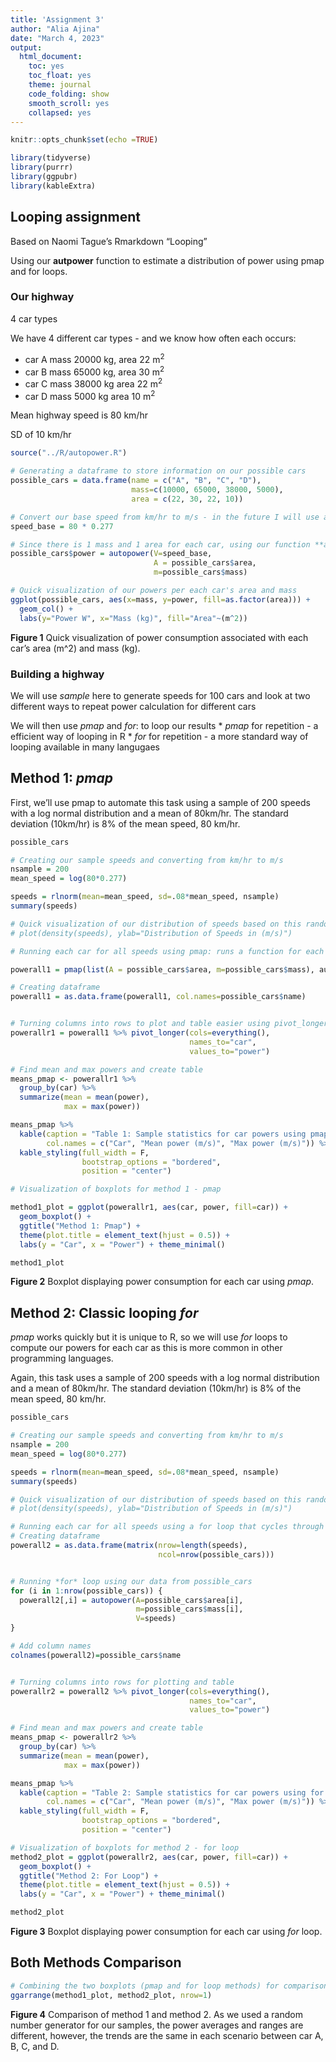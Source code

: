 ```yaml
---
title: 'Assignment 3'
author: "Alia Ajina"
date: "March 4, 2023"
output:
  html_document:
    toc: yes
    toc_float: yes
    theme: journal
    code_folding: show
    smooth_scroll: yes
    collapsed: yes
---
```


```r
knitr::opts_chunk$set(echo =TRUE)

library(tidyverse)
library(purrr)
library(ggpubr)
library(kableExtra)
```

## Looping assignment
Based on Naomi Tague's Rmarkdown "Looping"

Using our **autpower** function to estimate a distribution of power using pmap and for loops.

### Our highway

4 car types 

We have 4 different car types - and we know how often each occurs:

* car A  mass 20000 kg, area 22 m^2^
* car B mass 65000 kg, area 30 m^2^
* car C mass 38000 kg area 22 m^2^
* car D mass 5000 kg area 10 m^2^

Mean highway speed is 80 km/hr

SD of 10 km/hr


```r
source("../R/autopower.R")

# Generating a dataframe to store information on our possible cars
possible_cars = data.frame(name = c("A", "B", "C", "D"),
                           mass=c(10000, 65000, 38000, 5000), 
                           area = c(22, 30, 22, 10))

# Convert our base speed from km/hr to m/s - in the future I will use a function for this
speed_base = 80 * 0.277

# Since there is 1 mass and 1 area for each car, using our function **autopower** we can estimate power for each car
possible_cars$power = autopower(V=speed_base, 
                                A = possible_cars$area, 
                                m=possible_cars$mass)

# Quick visualization of our powers per each car's area and mass                        
ggplot(possible_cars, aes(x=mass, y=power, fill=as.factor(area))) + 
  geom_col() + 
  labs(y="Power W", x="Mass (kg)", fill="Area"~(m^2))

```

**Figure 1** Quick visualization of power consumption associated with each car's area (m^2) and mass (kg).

### Building a highway

We will use *sample* here to generate speeds for 100 cars and look at two different ways to
repeat power calculation for different cars

We will then use *pmap* and *for*: to loop our results
* *pmap* for repetition - a efficient way of looping in R
* *for* for repetition - a more standard way of looping available in many langugaes

## Method 1: *pmap*

First, we'll use pmap to automate this task using a sample of 200 speeds with a log normal distribution and a mean of 80km/hr. The standard deviation (10km/hr) is 8% of the mean speed, 80 km/hr.


```r

possible_cars

# Creating our sample speeds and converting from km/hr to m/s
nsample = 200
mean_speed = log(80*0.277)

speeds = rlnorm(mean=mean_speed, sd=.08*mean_speed, nsample)
summary(speeds)

# Quick visualization of our distribution of speeds based on this random sample
# plot(density(speeds), ylab="Distribution of Speeds in (m/s)")

# Running each car for all speeds using pmap: runs a function for each value in a list of parameters, with other parameters set for each iteration

powerall1 = pmap(list(A = possible_cars$area, m=possible_cars$mass), autopower, V=speeds)

# Creating dataframe
powerall1 = as.data.frame(powerall1, col.names=possible_cars$name)


# Turning columns into rows to plot and table easier using pivot_longer
powerallr1 = powerall1 %>% pivot_longer(cols=everything(), 
                                        names_to="car", 
                                        values_to="power")

# Find mean and max powers and create table
means_pmap <- powerallr1 %>% 
  group_by(car) %>% 
  summarize(mean = mean(power),
            max = max(power))

means_pmap %>% 
  kable(caption = "Table 1: Sample statistics for car powers using pmap method",
        col.names = c("Car", "Mean power (m/s)", "Max power (m/s)")) %>% 
  kable_styling(full_width = F,
                bootstrap_options = "bordered",
                position = "center")

# Visualization of boxplots for method 1 - pmap

method1_plot = ggplot(powerallr1, aes(car, power, fill=car)) + 
  geom_boxplot() + 
  ggtitle("Method 1: Pmap") + 
  theme(plot.title = element_text(hjust = 0.5)) + 
  labs(y = "Car", x = "Power") + theme_minimal()

method1_plot

```

**Figure 2** Boxplot displaying power consumption for each car using *pmap*.


## Method 2: Classic looping *for*

*pmap* works quickly but it is unique to R, so we will use *for* loops to compute our powers for each car as this is more common in other programming languages.

Again, this task uses a sample of 200 speeds with a log normal distribution and a mean of 80km/hr. The standard deviation (10km/hr) is 8% of the mean speed, 80 km/hr.

```r

possible_cars

# Creating our sample speeds and converting from km/hr to m/s
nsample = 200
mean_speed = log(80*0.277)

speeds = rlnorm(mean=mean_speed, sd=.08*mean_speed, nsample)
summary(speeds)

# Quick visualization of our distribution of speeds based on this random sample
# plot(density(speeds), ylab="Distribution of Speeds in (m/s)")

# Running each car for all speeds using a for loop that cycles through
# Creating dataframe
powerall2 = as.data.frame(matrix(nrow=length(speeds), 
                                 ncol=nrow(possible_cars)))


# Running *for* loop using our data from possible_cars
for (i in 1:nrow(possible_cars)) {
  powerall2[,i] = autopower(A=possible_cars$area[i], 
                            m=possible_cars$mass[i], 
                            V=speeds)
}

# Add column names
colnames(powerall2)=possible_cars$name


# Turning columns into rows for plotting and table
powerallr2 = powerall2 %>% pivot_longer(cols=everything(), 
                                        names_to="car", 
                                        values_to="power")

# Find mean and max powers and create table
means_pmap <- powerallr2 %>% 
  group_by(car) %>% 
  summarize(mean = mean(power),
            max = max(power))

means_pmap %>% 
  kable(caption = "Table 2: Sample statistics for car powers using for loop method",
        col.names = c("Car", "Mean power (m/s)", "Max power (m/s)")) %>% 
  kable_styling(full_width = F,
                bootstrap_options = "bordered",
                position = "center")

# Visualization of boxplots for method 2 - for loop
method2_plot = ggplot(powerallr2, aes(car, power, fill=car)) + 
  geom_boxplot() + 
  ggtitle("Method 2: For Loop") + 
  theme(plot.title = element_text(hjust = 0.5)) + 
  labs(y = "Car", x = "Power") + theme_minimal()

method2_plot

```

**Figure 3** Boxplot displaying power consumption for each car using *for* loop.


## Both Methods Comparison

```r

# Combining the two boxplots (pmap and for loop methods) for comparison
ggarrange(method1_plot, method2_plot, nrow=1)

```

**Figure 4** Comparison of method 1 and method 2. As we used a random number generator for our samples, the power averages and ranges are different, however, the trends are the same in each scenario between car A, B, C, and D.
